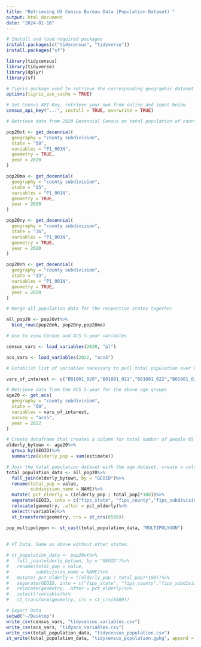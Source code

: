 ```yaml
---
title: "Retrieving US Census Bureau Data (Population Dataset) "
output: html_document
date: "2024-01-16"
---
```


```r
# Install and load required packages
install.packages(c("tidycensus", "tidyverse"))
install.packages("sf")

library(tidycensus)
library(tidyverse)
library(dplyr)
library(sf)

# Tigris package used to retrieve the corresponding geographic dataset from the US Census Bureau and pre-merge it with the tabular data obtained from the Census API below
options(tigris_use_cache = TRUE)
```

```r
# Set Census API Key, retrieve your own from online and input below
census_api_key("...", install = TRUE, overwrite = TRUE)
```

```r
# Retrieve data from 2020 Decennial Census on total population of county subdivisions in VT, NY, NH, and MA. Contains geographic data through geometry setting below:

pop20vt <- get_decennial(
  geography = "county subdivision",
  state = "50",
  variables = "P1_001N",
  geometry = TRUE,
  year = 2020
)

pop20ma <- get_decennial(
  geography = "county subdivision",
  state = "25",
  variables = "P1_001N",
  geometry = TRUE,
  year = 2020
)

pop20ny <- get_decennial(
  geography = "county subdivision",
  state = "36",
  variables = "P1_001N",
  geometry = TRUE,
  year = 2020
)

pop20nh <- get_decennial(
  geography = "county subdivision",
  state = "33",
  variables = "P1_001N",
  geometry = TRUE,
  year = 2020
)

# Merge all population data for the respective states together

all_pop20 <- pop20vt%>%
  bind_rows(pop20nh, pop20ny,pop20ma)

# Use to view Census and ACS 5-year variables

census_vars <- load_variables(2020, "pl")

acs_vars <- load_variables(2022, "acs5")

# Establish list of variables necessary to pull total population over 65. Includes age groups 65 and older for both males and females, the groups are as follows: 65 and 66, 67 to 69, 70 to 74, 75 to 79, 80 to 84, 84 and over. Variables were found using the acs_vars df above. 

vars_of_interest <- c("B01001_020","B01001_021","B01001_022","B01001_023","B01001_024","B01001_025","B01001_044", "B01001_045", "B01001_046", "B01001_047", "B01001_048", "B01001_049")

# Retrieve data from the ACS 5-year for the above age groups 
age20 <- get_acs(
  geography = "county subdivision",
  state = "50",
  variables = vars_of_interest,
  survey = "acs5",
  year = 2022
)

# Create dataframe that creates a column for total number of people 65 and over (elderly) for each town GEOID
elderly_bytown <- age20%>%
  group_by(GEOID)%>%
  summarize(elderly_pop = sum(estimate))

# Join the total population dataset with the age dataset, create a column for % elderly, and modify the GEOID to include the state, county, and town FIPS codes so they can be joined to other population data in later analysis. Clean and reorder data. Change CRS to VT state plane EPSG 6589.
total_population_data <- all_pop20%>%
  full_join(elderly_bytown, by = "GEOID")%>%
  rename(total_pop = value,
         subdivision_name = NAME)%>%
  mutate( pct_elderly = ((elderly_pop / total_pop)*100))%>%
  separate(GEOID, into = c("fips_state", "fips_county","fips_subdivision"), sep = c(2,5), remove = FALSE)%>%
  relocate(geometry, .after = pct_elderly)%>%
  select(!variable)%>%
  st_transform(geometry, crs = st_crs(6589))

pop_multipolygon <- st_cast(total_population_data, "MULTIPOLYGON")
  
   
# VT Data. Same as above without other states. 

# vt_population_data <- pop20vt%>%
#   full_join(elderly_bytown, by = "GEOID")%>%
#   rename(total_pop = value,
#          subdivision_name = NAME)%>%
#   mutate( pct_elderly = ((elderly_pop / total_pop)*100))%>%
#   separate(GEOID, into = c("fips_state", "fips_county","fips_subdivision"), sep = c(2,5), remove = FALSE)%>%
#   relocate(geometry, .after = pct_elderly)%>%
#   select(!variable)%>%
#   st_transform(geometry, crs = st_crs(6589))

```

```r
# Export Data
setwd("~/Desktop")
write_csv(census_vars, "tidycensus_variables.csv")
write_csv(acs_vars, "tidyacs_variables.csv")
write_csv(total_population_data, "tidycensus_population.csv")
st_write(total_population_data, "tidycensus_population.gpkg", append = FALSE)
```

